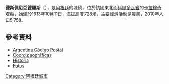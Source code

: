 '''德斯佩尼亞德羅斯'''（{{lang-es|Despeñaderos}}），是[[阿根廷|阿根廷]]的城鎮，位於該國東北面[[科爾多瓦省_(阿根廷)|科爾多瓦省]]的[[卡拉穆奇塔縣|卡拉穆奇塔縣]]，始建於1913年10月11日，海拔高度728米，主要經濟活動是農業，2010年人口5,758。

==參考資料==
* [http://arg.postcodebase.com/es/node/4683 Argentina Código Postal] {{Wayback|url=http://arg.postcodebase.com/es/node/4683 |date=20210504110231 }}
* [http://www.fallingrain.com/world/AR/5/Despenaderos.html Coord.geográficas] {{Wayback|url=http://www.fallingrain.com/world/AR/5/Despenaderos.html |date=20210504110233 }}
* [https://web.archive.org/web/20090119002547/http://munidespe.gov.ar/historia.html Historia]
* [http://www.cba.gov.ar/imagenes/fotos/slide11anexo.xls Fotos]{{dead link|date=2017年12月 |bot=InternetArchiveBot |fix-attempted=yes }}

{{Argentina-geo-stub}}
[[Category:阿根廷城市|Category:阿根廷城市]]